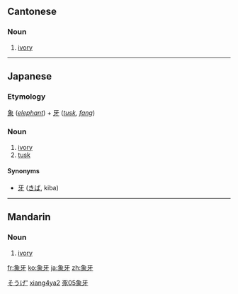 ==Cantonese==
{{zh-hanzi|[[象]][[牙]]}}

===Noun===
{{yue-noun|ts|jyut=zoeng6ngaa4|y=jeung6nga4|rs=豕05}}

# [[ivory]]

----

==Japanese==
{{ja-kanjitab|象|牙}}

===Etymology===
[[象]] (''[[elephant]]'') + [[牙]] (''[[tusk]], [[fang]]'')

===Noun===
{{ja-noun|k|hira=ぞうげ|rom=zōge|hidx=そうげ'}}

# [[ivory]]
# [[tusk]]

====Synonyms====
* [[牙]] ([[きば]], kiba)

[[Category:ja:Elephants|そうげ']]

----

==Mandarin==
{{zh-hanzi|[[象]][[牙]]}}

===Noun===
{{cmn-noun|ts|pin=xiàngyá|pint=xiang4ya2|rs=豕05}}

# [[ivory]]

[[Category:cmn:Elephants in simplified script|xiang4ya2]]
[[Category:cmn:Elephants in traditional script|豕05象牙]]

[[fr:象牙]]
[[ko:象牙]]
[[ja:象牙]]
[[zh:象牙]]
